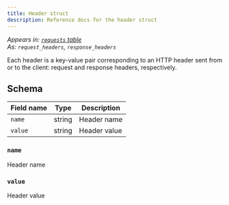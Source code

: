 ```yaml
---
title: Header struct
description: Reference docs for the header struct
---
```


_Appears in: [`requests` table](/reference/tables/requests/)_\
_As: `request_headers`, `response_headers`_

Each header is a key-value pair corresponding to an HTTP header sent from or to the client: request and response headers, respectively.

## Schema

Field name | Type | Description
---|---|---
`name` | string | Header name
`value` | string | Header value

### `name`

Header name

### `value`

Header value
